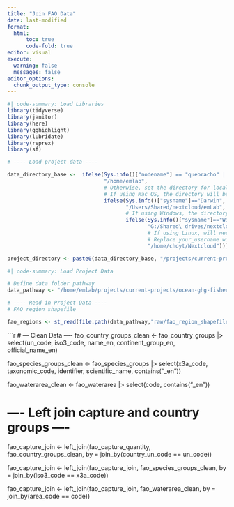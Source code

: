 ```yaml
---
title: "Join FAO Data"
date: last-modified
format:
  html:
      toc: true
      code-fold: true
editor: visual
execute:
  warning: false
  messages: false
editor_options: 
  chunk_output_type: console
---
```



```r
#| code-summary: Load Libraries
library(tidyverse)
library(janitor)
library(here)
library(gghighlight)
library(lubridate)
library(reprex)
library(sf)
```


```r
# ---- Load project data ----

data_directory_base <-  ifelse(Sys.info()["nodename"] == "quebracho" | Sys.info()["nodename"] == "sequoia",
                               "/home/emlab",
                               # Otherwise, set the directory for local machines based on the OS
                               # If using Mac OS, the directory will be automatically set as follows
                               ifelse(Sys.info()["sysname"]=="Darwin",
                                      "/Users/Shared/nextcloud/emLab",
                                      # If using Windows, the directory will be automatically set as follows
                                      ifelse(Sys.info()["sysname"]=="Windows",
                                             "G:/Shared\ drives/nextcloud/emLab",
                                             # If using Linux, will need to manually modify the following directory path based on their user name
                                             # Replace your_username with your local machine user name
                                             "/home/choyt/Nextcloud")))

project_directory <- paste0(data_directory_base, "/projects/current-projects/ocean-ghg-fisheries/data/processed/gfw-emissions/")
```


```r
#| code-summary: Load Project Data

# Define data folder pathway
data_pathway <- "/home/emlab/projects/current-projects/ocean-ghg-fisheries/data"

# ---- Read in Project Data ----
# FAO region shapefile

fao_regions <- st_read(file.path(data_pathway,"raw/fao_region_shapefile/world_fao_zones.shp"))

```


```r
# --- Clean Data ----
fao_country_groups_clean <- fao_country_groups |>
  select(un_code, iso3_code, name_en, continent_group_en, official_name_en)

fao_species_groups_clean <- fao_species_groups |>
  select(x3a_code, taxonomic_code, identifier, scientific_name, contains("_en"))

fao_waterarea_clean <- fao_waterarea |>
  select(code, contains("_en"))

# ---- Left join capture and country groups ----

fao_capture_join <- left_join(fao_capture_quantity, fao_country_groups_clean, by = join_by(country_un_code == un_code)) 


fao_capture_join <- left_join(fao_capture_join, fao_species_groups_clean, by = join_by(iso3_code == x3a_code))



fao_capture_join <- left_join(fao_capture_join, fao_waterarea_clean, by = join_by(area_code == code))

